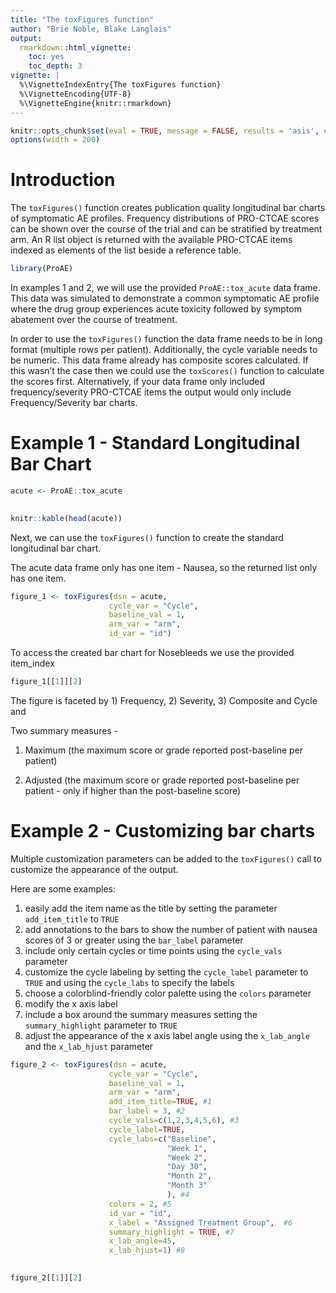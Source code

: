 ```yaml
---
title: "The toxFigures function"
author: "Brie Noble, Blake Langlais"
output:
  rmarkdown::html_vignette:
    toc: yes
    toc_depth: 3
vignette: |
  %\VignetteIndexEntry{The toxFigures function}
  %\VignetteEncoding{UTF-8}
  %\VignetteEngine{knitr::rmarkdown}
---
```


```r

knitr::opts_chunk$set(eval = TRUE, message = FALSE, results = 'asis', comment='')
options(width = 200)

```

# Introduction

The `toxFigures()` function creates publication quality longitudinal bar charts of symptomatic AE profiles. Frequency distributions of PRO-CTCAE scores can be shown over the course of the trial and can be stratified by treatment arm. An R list object is returned with the available PRO-CTCAE items indexed as elements of the list beside a reference table.

```r
library(ProAE)
```

In examples 1 and 2, we will use the provided `ProAE::tox_acute` data frame. This data was simulated to demonstrate a common symptomatic AE profile where the drug group experiences acute toxicity followed by symptom abatement over the course of treatment.

In order to use the `toxFigures()` function the data frame needs to be in long format (multiple rows per patient). Additionally, the cycle variable needs to be numeric. This data frame already has composite scores calculated. If this wasn't the case then we could use the `toxScores()` function to calculate the scores first. Alternatively, if your data frame only included frequency/severity PRO-CTCAE items the output would only include Frequency/Severity bar charts.

# Example 1 - Standard Longitudinal Bar Chart

```r

acute <- ProAE::tox_acute
  
```

```r

knitr::kable(head(acute))

```

Next, we can use the `toxFigures()` function to create the standard longitudinal bar chart.

The acute data frame only has one item - Nausea, so the returned list only has one item.

```r

figure_1 <- toxFigures(dsn = acute,
                      cycle_var = "Cycle",
                      baseline_val = 1,
                      arm_var = "arm",
                      id_var = "id")

```

To access the created bar chart for Nosebleeds we use the provided item_index

```r

figure_1[[1]][2]

```

The figure is faceted by 1) Frequency, 2) Severity, 3) Composite and Cycle and

Two summary measures -

1) Maximum (the maximum score or grade reported post-baseline per patient)

2) Adjusted (the maximum score or grade reported post-baseline per patient - only if higher than the post-baseline score)

# Example 2 - Customizing bar charts

Multiple customization parameters can be added to the `toxFigures()` call to customize the appearance of the output.

Here are some examples:

1)  easily add the item name as the title by setting the parameter `add_item_title` to `TRUE`
2)  add annotations to the bars to show the number of patient with nausea scores of 3 or greater using the `bar_label` parameter
3)  include only certain cycles or time points using the `cycle_vals` parameter
4)  customize the cycle labeling by setting the `cycle_label` parameter to `TRUE` and using the `cycle_labs` to specify the labels
5)  choose a colorblind-friendly color palette using the `colors` parameter
6)  modify the x axis label
7)  include a box around the summary measures setting the `summary_highlight` parameter to `TRUE`
8)  adjust the appearance of the x axis label angle using the `x_lab_angle` 
and the `x_lab_hjust` parameter

```r

figure_2 <- toxFigures(dsn = acute,
                      cycle_var = "Cycle",
                      baseline_val = 1,
                      arm_var = "arm",
                      add_item_title=TRUE, #1
                      bar_label = 3, #2
                      cycle_vals=c(1,2,3,4,5,6), #3
                      cycle_label=TRUE,
                      cycle_labs=c("Baseline",
                                   "Week 1",
                                   "Week 2",
                                   "Day 30",
                                   "Month 2",
                                   "Month 3"
                                   ), #4
                      colors = 2, #5
                      id_var = "id",
                      x_label = "Assigned Treatment Group",  #6
                      summary_highlight = TRUE, #7
                      x_lab_angle=45,
                      x_lab_hjust=1) #8
           

```

```r

figure_2[[1]][2]

```

